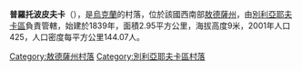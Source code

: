 {{expand|time=2016-09-04T03:31:39+00:00}}
{{unreferenced|time=2016-09-04T03:31:39+00:00}}
{{coord|46|36|27|N|30|39|36|E|scale:30000|display=title}}

'''普羅托波皮夫卡'''（{{lang-uk|Протопопівка}}），是[[烏克蘭|烏克蘭]]的村落，位於該國西南部[[敖德薩州|敖德薩州]]，由[[別利亞耶夫卡區_(烏克蘭)|別利亞耶夫卡區]]負責管轄，始建於1839年，面積2.95平方公里，海拔高度9米，2001年人口425，人口密度每平方公里144.07人。

{{DEFAULTSORT:Протопопівка}}
[[Category:敖德薩州村落|Category:敖德薩州村落]]
[[Category:別利亞耶夫卡區村落|Category:別利亞耶夫卡區村落]]


{{Odessa-geo-stub}}